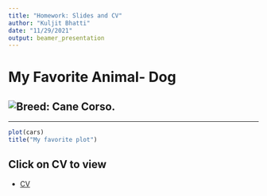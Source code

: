 ```yaml
---
title: "Homework: Slides and CV"
author: "Kuljit Bhatti"
date: "11/29/2021"
output: beamer_presentation
---
```


# My Favorite Animal- Dog
![Breed: Cane Corso.](cane.jpg)
---
---
```r
plot(cars)
title("My favorite plot")
```
## Click on CV to view

- [CV](https://www.overleaf.com/read/jpydrrbrcvrq)
